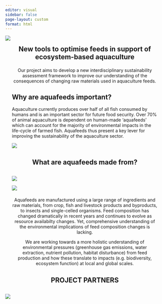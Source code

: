 ```yaml
---
editor: visual
sidebar: false
page-layout: custom
format: html
---
```


::: {#shutterstock .column-screen style="padding: 0em;margin: 0em"}
![](photos/stock_images/banner-lowres.jpg){fig-align="center"}
:::

::: {#overview .column-body style="text-align: center; margin: 1em"}
## **New tools to optimise feeds in support of ecosystem-based aquaculture** {style="text-align: center;  margin: 0.5em"}
:::

::: {style="text-align: center;  margin: 1.5em"}
Our project aims to develop a new interdisciplinary sustainability assessment framework to improve our understanding of the consequences of changing raw materials used in aquaculture feeds.
:::

::: {layout-ncol="2" style="margin:1.5em"}
## **Why are aquafeeds important?**

Aquaculture currently produces over half of all fish consumed by humans and is an important sector for future food security. Over 70% of animal aquaculture is dependent on human-made 'aquafeeds' which can account for the majority of environmental impacts in the life-cycle of farmed fish. Aquafeeds thus present a key lever for improving the sustainability of the aquaculture sector.

![](photos/stock_images/feed-throw_small.jpg){fig-align="right"}
:::

## **What are aquafeeds made from?** {style="text-align: center;  margin: 1.5em"}

::: {layout-ncol="2" style="margin: 1.5em"}
![](photos/stock_images/soy_small.jpg)

![](photos/stock_images/foragefish_small.jpg)
:::

::: {style="text-align: center;  margin: 1.5em"}
Aquafeeds are manufactured using a large range of ingredients and raw materials, from crop, fish and livestock products and byproducts, to insects and single-celled organisms. Feed composition has changed dramatically in recent years and continues to evolve as resource availabilty changes. Yet, comprehensive understanding of the environmental implications of feed composition changes is lacking.

We are working towards a more holistic understanding of environmental pressures (greenhouse gas emissions, water extraction, nutrient pollution, habitat disturbance) from feed production and how these translate to impacts (e.g. biodiversity, ecosystem function) at local and global scales.
:::

## PROJECT PARTNERS {style="text-align: center;  margin: 1.5em"}

::: column-screen
![](photos/logos/Logos_stitched.png)
:::
